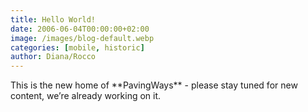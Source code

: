 ```yaml
---
title: Hello World!
date: 2006-06-04T00:00:00+02:00
image: /images/blog-default.webp
categories: [mobile, historic]
author: Diana/Rocco
---
```


<div class="entry-content">
This is the new home of **PavingWays**  - please stay tuned for new content, we’re already working on it.
</div>

